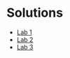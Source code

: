
# Solutions

- [Lab 1](Lab1_solutions.Rmd)
- [Lab 2](Lab2_solutions.Rmd)
- [Lab 3](Lab3_solutions.Rmd)



